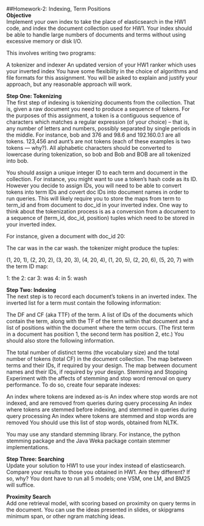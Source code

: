 ##Homework-2: Indexing, Term Positions     
__Objective__     
Implement your own index to take the place of elasticsearch in the HW1 code, and index the document collection used for HW1. Your index should be able to handle large numbers of documents and terms without using excessive memory or disk I/O.

This involves writing two programs:

A tokenizer and indexer
An updated version of your HW1 ranker which uses your inverted index
You have some flexibility in the choice of algorithms and file formats for this assignment. You will be asked to explain and justify your approach, but any reasonable approach will work.    

__Step One: Tokenizing__         
The first step of indexing is tokenizing documents from the collection. That is, given a raw document you need to produce a sequence of tokens. For the purposes of this assignment, a token is a contiguous sequence of characters which matches a regular expression (of your choice) – that is, any number of letters and numbers, possibly separated by single periods in the middle. For instance, bob and 376 and 98.6 and 192.160.0.1 are all tokens. 123,456 and aunt's are not tokens (each of these examples is two tokens — why?). All alphabetic characters should be converted to lowercase during tokenization, so bob and Bob and BOB are all tokenized into bob.

You should assign a unique integer ID to each term and document in the collection. For instance, you might want to use a token’s hash code as its ID. However you decide to assign IDs, you will need to be able to convert tokens into term IDs and covert doc IDs into document names in order to run queries. This will likely require you to store the maps from term to term_id and from document to doc_id in your inverted index. One way to think about the tokenization process is as a conversion from a document to a sequence of (term_id, doc_id, position) tuples which need to be stored in your inverted index.

For instance, given a document with doc_id 20:

The car was in the car wash.
the tokenizer might produce the tuples:

(1, 20, 1), (2, 20, 2), (3, 20, 3), (4, 20, 4), (1, 20, 5), (2, 20, 6), (5, 20, 7)
with the term ID map:

1: the
2: car
3: was
4: in
5: wash           

__Step Two: Indexing__      
The next step is to record each document’s tokens in an inverted index. The inverted list for a term must contain the following information:

The DF and CF (aka TTF) of the term.
A list of IDs of the documents which contain the term, along with the TF of the term within that document and a list of positions within the document where the term occurs. (The first term in a document has position 1, the second term has position 2, etc.)
You should also store the following information.

The total number of distinct terms (the vocabulary size) and the total number of tokens (total CF) in the document collection.
The map between terms and their IDs, if required by your design.
The map between document names and their IDs, if required by your design.
Stemming and Stopping
Experiment with the affects of stemming and stop word removal on query performance. To do so, create four separate indexes:

An index where tokens are indexed as-is
An index where stop words are not indexed, and are removed from queries during query processing
An index where tokens are stemmed before indexing, and stemmed in queries during query processing
An index where tokens are stemmed and stop words are removed
You should use this list of stop words, obtained from NLTK.

You may use any standard stemming library. For instance, the python stemming package and the Java Weka package contain stemmer implementations.     

__Step Three: Searching__      
Update your solution to HW1 to use your index instead of elasticsearch. Compare your results to those you obtained in HW1. Are they different? If so, why? You dont have to run all 5 models; one VSM, one LM, and BM25 will suffice.     

__Proximity Search__      
Add one retrieval model, with scoring based on proximity on query terms in the document. You can use the ideas presented in slides, or skipgrams minimum span, or other ngram matching ideas. 
